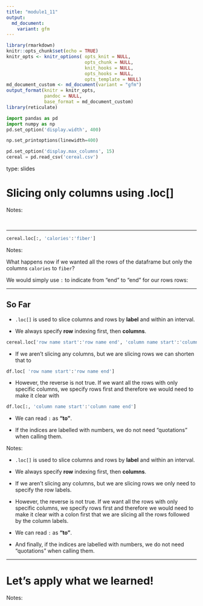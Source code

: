 ```yaml
---
title: "module1_11"
output: 
  md_document:
    variant: gfm
---
```



```r
library(rmarkdown)
knitr::opts_chunk$set(echo = TRUE)
knitr_opts <- knitr_options( opts_knit = NULL,
                             opts_chunk = NULL,
                             knit_hooks = NULL,
                             opts_hooks = NULL,
                             opts_template = NULL)
md_document_custom <- md_document(variant = "gfm")
output_format(knitr = knitr_opts,
              pandoc = NULL,
              base_format = md_document_custom)
library(reticulate)
```


```python
import pandas as pd
import numpy as np
pd.set_option('display.width', 400)

np.set_printoptions(linewidth=400)

pd.set_option('display.max_columns', 15)
cereal = pd.read_csv('cereal.csv')
```

type: slides

# Slicing only columns using .loc[]


Notes: 

<br>

---


```python
cereal.loc[:, 'calories':'fiber']
```


Notes: 

What happens now if we wanted all the rows of the dataframe but only the columns `calories` to `fiber`?

We would simply use `:` to indicate from "end" to "end" for our rows rows:

---

## So Far
    
- `.loc[]` is used to slice columns and rows by **label** and within an interval.

- We always specify **row** indexing first, then **columns**.
  
 ```python
cereal.loc['row name start':'row name end', 'column name start':'column name end']
```
  
- If we aren’t slicing any columns, but we are slicing rows  we can shorten that to
```python
df.loc[ 'row name start':'row name end']
```

- However, the reverse is not true. If we want all the rows with only specific columns, we specify rows first and therefore we would need to make it clear with 
```python
df.loc[:, 'column name start':'column name end']
```

- We can read `:` as **"to"**.

- If the indices are labelled with numbers, we do not need "quotations" when calling them.
  
Notes:

- `.loc[]` is used to slice columns and rows by **label** and within an interval.

- We always specify **row** indexing first, then **columns**.

- If we aren’t slicing any columns, but we are slicing rows we only need to specify the row labels.

- However, the reverse is not true. If we want all the rows with only specific columns, we specify rows first and therefore we would need to make it clear with a colon first that we are slicing all the rows followed by the column labels. 

- We can read `:` as **"to"**.

- And finally, if the indices are labelled with numbers, we do not need "quotations" when calling them.

    
---
    
# Let’s apply what we learned!
    
Notes:

<br>

    